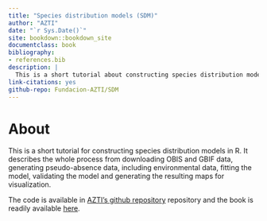 ```yaml
--- 
title: "Species distribution models (SDM)"
author: "AZTI"
date: "`r Sys.Date()`"
site: bookdown::bookdown_site
documentclass: book
bibliography:
- references.bib
description: |
  This is a short tutorial about constructing species distribution models in R, with special emphasis on shape-constrained generalised additive models.  
link-citations: yes
github-repo: Fundacion-AZTI/SDM
---
```


# About

This is a short tutorial for constructing species distribution models in R. It describes the whole process from downloading OBIS and GBIF data, generating pseudo-absence data, including environmental data, fitting the model, validating the model and generating the resulting maps for visualization.  

The code is available in [AZTI's github repository](https://github.com/Fundacion-AZTI/SDM) repository and the book is readily available [here](https://fundacion-azti.github.io/SDM/).